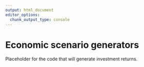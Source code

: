 ```yaml
---
output: html_document
editor_options:
  chunk_output_type: console
---
```


# Economic scenario generators

Placeholder for the code that will generate investment returns.
